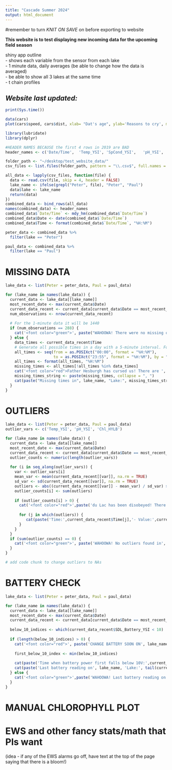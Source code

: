 ```yaml
---
title: "Cascade Summer 2024"
output: html_document
---
```


#remember to turn *KNIT ON SAVE* on before exporting to website

**This website is to test displaying new incoming data for the upcoming field season**

shiny app outline <br>
  - shows each variable from the sensor from each lake <br>
    - 1 minute data, daily averages (be able to change how the data is averaged) <br>
    - be able to show all 3 lakes at the same time<br>
  - t chain profiles<br>


## *Website last updated:*
```r
print(Sys.time())
```


```r
data(cars)
plot(cars$speed, cars$dist, xlab= "Dat's age", ylab='Reasons to cry', main='Test Plot')
```

```r
library(lubridate)
library(dplyr) 
```

```r
#HEADER NAMES BECAUSE the first 4 rows in 2019 are BAD
header_names <- c('Date/Time',	'Temp_YSI',	'SpCond_YSI',	'pH_YSI',	'DO_YSI',	'DOlocalSat_YSI',	'Chl_YSI',	'BGA_YSI',	'SDL_Battery_YSI',	'Time_YSI',	'Date_YSI',	'Cond_YSI',	'pH_mV_YSI',	'DOslSat_YSI',	'Chl_RFU_YSI',	'BGA_RFU_YSI',	'Sonde_Battery_YSI',	'Temp_HYLB',	'SpCond_HYLB',	'pH_HYLB',	'DO_HYLB',	'DOlocalSat_HYLB',	'Chl_HYLB',	'BGA_HYLB',	'SDL_Battery_HYLB',	'Time_HYLB', 'lake')

folder_path <- "~/desktop/test_website_data/"
csv_files <- list.files(folder_path, pattern = "\\.csv$", full.names = TRUE)

all_data <- lapply(csv_files, function(file) {
  data <- read.csv(file, skip = 4, header = FALSE)
  lake_name <- ifelse(grepl("Peter", file), "Peter", "Paul")
  data$lake <- lake_name
  return(data)
})
combined_data <- bind_rows(all_data)
names(combined_data) <- header_names
combined_data$`Date/Time` <- mdy_hm(combined_data$`Date/Time`)
combined_data$Date <- date(combined_data$`Date/Time`)
combined_data$Time <- format(combined_data$`Date/Time`, "%H:%M")

peter_data <- combined_data %>%
  filter(lake == "Peter")

paul_data <- combined_data %>%
  filter(lake == "Paul") 
```



# MISSING DATA
```r
lake_data <- list(Peter = peter_data, Paul = paul_data)

for (lake_name in names(lake_data)) {
  current_data <- lake_data[[lake_name]]
  most_recent_date <- max(current_data$Date)
  current_data_recent <- current_data[current_data$Date == most_recent_date, ]
  num_observations <- nrow(current_data_recent)
  
  # For the 1-minute data it will be 1440
  if (num_observations == 288) {
    cat('<font color="green">', paste("WAHOOWA! There were no missing observations on", most_recent_date, "in", lake_name, "Lake."),'</font>', "<br>")
  } else {
    data_times <- current_data_recent$Time
    # Generate all possible times in a day with a 5-minute interval. For the summer, this will be 1 min
    all_times <- seq(from = as.POSIXct("00:00", format = "%H:%M"),
                     to = as.POSIXct("23:55", format = "%H:%M"), by = "5 min")
    all_times <- format(all_times, "%H:%M")
    missing_times <- all_times[!all_times %in% data_times]
    cat('<font color="red">Father Hesburgh has cursed us! There are ', length(missing_times), ' missing observations on ', format(most_recent_date, "%Y-%m-%d"), ' in ', lake_name,' Lake.</font>', "<br>")
    missing_times_string <- paste(missing_times, collapse = ", ")
    cat(paste("Missing times in", lake_name, "Lake:", missing_times_string), "<br>")
  }
}
```


# OUTLIERS
```r
lake_data <- list(Peter = peter_data, Paul = paul_data)
outlier_vars <- c('Temp_YSI', 'pH_YSI', 'Chl_HYLB')

for (lake_name in names(lake_data)) {
  current_data <- lake_data[[lake_name]]
  most_recent_date <- max(current_data$Date)
  current_data_recent <- current_data[current_data$Date == most_recent_date, ]
  outlier_counts <- numeric(length(outlier_vars))
  
  for (i in seq_along(outlier_vars)) {
    var <- outlier_vars[i]
    mean_var <- mean(current_data_recent[[var]], na.rm = TRUE)
    sd_var <- sd(current_data_recent[[var]], na.rm = TRUE)
    outliers <- abs((current_data_recent[[var]] - mean_var) / sd_var) > 5
    outlier_counts[i] <- sum(outliers)
    
    if (outlier_counts[i] > 0) {
      cat('<font color="red">',paste('du Lac has been disobeyed! There were', outlier_counts[i], 'outliers in', lake_name, 'Lake for', var, 'on', most_recent_date),'</font>', "<br>")
      
      for (j in which(outliers)) {
         cat(paste('Time:',current_data_recent$Time[j],'- Value:',current_data_recent[[var]][j]),"<br>")
      }
    }
  }
  if (sum(outlier_counts) == 0) {
    cat('<font color="green">', paste('WAHOOWA! No outliers found in', lake_name, 'Lake on', most_recent_date),'</font>', "<br>")
  }
}

# add code chunk to change outliers to NAs
```

# BATTERY CHECK
```r
lake_data <- list(Peter = peter_data, Paul = paul_data)

for (lake_name in names(lake_data)) {
  current_data <- lake_data[[lake_name]]
  most_recent_date <- max(current_data$Date)
  current_data_recent <- current_data[current_data$Date == most_recent_date, ]
  
  below_10_indices <- which(current_data_recent$SDL_Battery_YSI < 10)
  
  if (length(below_10_indices) > 0) {
    cat('<font color="red">', paste('CHANGE BATTERY SOON ON', lake_name, 'Lake'),'</font>', "<br>")
    
    first_below_10_index <- min(below_10_indices)
    
    cat(paste('Time when battery power first falls below 10V:',current_data_recent$Time[first_below_10_index], 'on', most_recent_date), "<br>")
    cat(paste('Last battery reading on', lake_name, 'Lake:', tail(current_data_recent$SDL_Battery_YSI, 1),'V on', most_recent_date), "<br>")
  } else {
    cat('<font color="green">',paste('WAHOOWA! Last battery reading on', lake_name, 'Lake:', tail(current_data_recent$SDL_Battery_YSI, 1),'V on', most_recent_date),'</font>', "<br>")
  }
}
```

# MANUAL CHLOROPHYLL PLOT

# EWS and other fancy stats/math that PIs want 
(idea - if any of the EWS alarms go off, have text at the top of the page saying that there is a bloom!)

